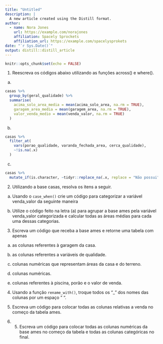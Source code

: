 ```yaml
---
title: "Untitled"
description: |
  A new article created using the Distill format.
author:
  - name: Nora Jones 
    url: https://example.com/norajones
    affiliation: Spacely Sprockets
    affiliation_url: https://example.com/spacelysprokets
date: "`r Sys.Date()`"
output: distill::distill_article
---
```


```r
knitr::opts_chunk$set(echo = FALSE)
```


1. Reescreva os códigos abaixo utilizando as funções across() e where().

a.
```r
casas %>%
  group_by(geral_qualidade) %>%
  summarise(
    acima_solo_area_media = mean(acima_solo_area, na.rm = TRUE),
    garagem_area_media = mean(garagem_area, na.rm = TRUE),
    valor_venda_medio = mean(venda_valor, na.rm = TRUE)
  )
```


b.
```r
casas %>%
  filter_at(
    vars(porao_qualidade, varanda_fechada_area, cerca_qualidade),
    ~!is.na(.x)
  )
```


c.
```r
casas %>%
  mutate_if(is.character, ~tidyr::replace_na(.x, replace = "Não possui"))
```


2. Utilizando a base casas, resolva os itens a seguir.

a. Usando o `case_when()` crie um código para categorizar a variável venda_valor da seguinte maneira


b. Utilize o código feito na letra (a) para agrupar a base ames pela variável venda_valor categorizada e calcular todas as áreas médias para cada uma dessas categorias.

3. Escreva um código que receba a base ames e retorne uma tabela com apenas

a. as colunas referentes à garagem da casa.

b. as colunas referentes a variáveis de qualidade.

c. colunas numéricas que representam áreas da casa e do terreno.

d. colunas numéricas.

e. colunas referentes à piscina, porão e o valor de venda.

4. Usando a função `rename_with()`, troque todos os "_" dos nomes das colunas por um espaço " ".

5. Escreva um código para colocar todas as colunas relativas a venda no começo da tabela ames.

6. 5. Escreva um código para colocar todas as colunas numéricas da base ames no começo da tabela e todas as colunas categóricas no final.




